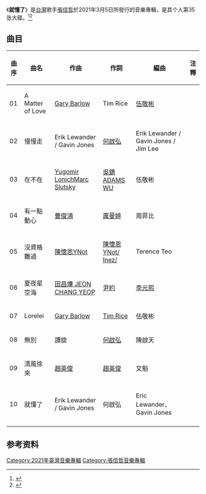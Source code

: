 {{Album infobox 
|  Name        = 就懂了
|  Type        = studio
|  Artist      = [[張信哲|張信哲]]
|  Cover       = 
|  Released    = 2021年3月5日
|  Recorded    = 2018年4月5-6日
|  Genre       = 國語流行、中文流行
|  Length      = 
|  Label       =  [[潮水音樂|潮水音樂]]
|  Number      = 
|  Producer    =
|  Reviews     = 
|  Last album  = [[歌時代II|歌時代II]]<br />（2018年）
|  This album  = '''就懂了'''<br />（2021年）
|  Next album  = 
}}
《'''就懂了'''》是[[台灣|台灣]]歌手[[張信哲|張信哲]]於2021年3月5日所發行的音樂專輯，是其个人第35张大碟。<ref>{{cite web |title=张信哲新辑拿9冠 新歌搭动画剧集声势创新高 - 大纪元 |url=https://www.epochtimes.com/gb/21/3/21/n12824970.htm |website=大纪元 |accessdate=2021-04-10 |language=zh-Hans |date=2021-03-21 |archive-date=2021-04-10 |archive-url=https://web.archive.org/web/20210410103454/https://www.epochtimes.com/gb/21/3/21/n12824970.htm |dead-url=no }}</ref><ref>{{cite web |title=張信哲花重本推新專輯《就懂了》，重唱〈有一點動心〉未告知劉嘉玲 |url=https://www.vogue.com.tw/entertainment/article/jeff-chang-see-the-light |website=VOGUE TAIWAN |accessdate=2021-04-10 |language=zh-TW |archive-date=2021-04-10 |archive-url=https://web.archive.org/web/20210410104958/https://www.vogue.com.tw/entertainment/article/jeff-chang-see-the-light |dead-url=no }}</ref>

==曲目==
{| class="wikitable"
|-
!曲序!!曲名!!作曲!!作詞!!編曲!!注釋
|-
| 01 || A Matter of Love || [[Gary_Barlow|Gary Barlow]] || Tim Rice || [[伍敬彬|伍敬彬]] ||
|-
| 02 || 慢慢走 || Erik Lewander / Gavin Jones || [[何啟弘|何啟弘]] || Erik Lewander / Gavin Jones / Jim Lee ||
|-
| 03 || 在不在 || [[Yugomir_LonichMarc_Slutsky|Yugomir LonichMarc Slutsky]] || [[吳鏑_ADAMS_WU|吳鏑 ADAMS WU]] ||  伍敬彬 ||
|-
| 04 || 有一點動心 || [[曹俊鴻|曹俊鴻]] || [[厲曼婷|厲曼婷]] || 周菲比 ||
|-
| 05 || 沒資格難過 || [[陳懷恩YNot|陳懷恩YNot]] || [[陳懷恩YNot/_Inez/|陳懷恩YNot/ Inez/]] || Terence Teo ||
|-
| 06 || 夏夜星空海 || [[田昌燁_JEON_CHANG_YEOP|田昌燁 JEON CHANG YEOP]] || [[尹約|尹約]] || [[李元熙|李元熙]] ||
|-
| 07 || Lorelei || [[Gary_Barlow|Gary Barlow]] || [[Tim_Rice|Tim Rice]] || 伍敬彬 ||
|-
| 08 || 無別 || 譚旋 || [[何啟弘|何啟弘]] || 陳啟天 ||
|-
| 09 || 清風徐來 || [[趙英俊|趙英俊]] || [[趙英俊|趙英俊]] || 文魁 ||
|-
| 10 || 就懂了 || Erik Lewander / Gavin Jones || 何啟弘 || Eric Lewander、Gavin Jones ||
|-
|}

==参考资料==
{{refs}}

[[Category:2021年臺灣音樂專輯|Category:2021年臺灣音樂專輯]]
[[Category:張信哲音樂專輯|Category:張信哲音樂專輯]]
{{album-stub}}